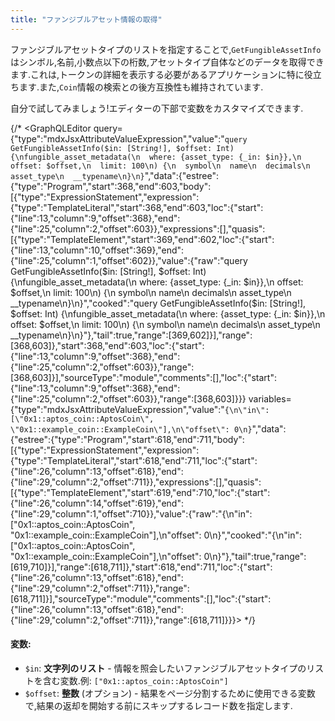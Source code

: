 ```yaml
---
title: "ファンジブルアセット情報の取得"
---
```



ファンジブルアセットタイプのリストを指定することで,`GetFungibleAssetInfo`はシンボル,名前,小数点以下の桁数,アセットタイプ自体などのデータを取得できます.これは,トークンの詳細を表示する必要があるアプリケーションに特に役立ちます.また,`Coin`情報の検索との後方互換性も維持されています.

<Aside type="note">
  自分で試してみましょう!エディターの下部で変数をカスタマイズできます.
</Aside>

{/* <GraphQLEditor query={"type":"mdxJsxAttributeValueExpression","value":"`query GetFungibleAssetInfo($in: [String!], $offset: Int) {\nfungible_asset_metadata(\n  where: {asset_type: {_in: $in}},\n  offset: $offset,\n  limit: 100\n) {\n  symbol\n  name\n  decimals\n  asset_type\n  __typename\n}\n}`","data":{"estree":{"type":"Program","start":368,"end":603,"body":[{"type":"ExpressionStatement","expression":{"type":"TemplateLiteral","start":368,"end":603,"loc":{"start":{"line":13,"column":9,"offset":368},"end":{"line":25,"column":2,"offset":603}},"expressions":[],"quasis":[{"type":"TemplateElement","start":369,"end":602,"loc":{"start":{"line":13,"column":10,"offset":369},"end":{"line":25,"column":1,"offset":602}},"value":{"raw":"query GetFungibleAssetInfo($in: [String!], $offset: Int) {\nfungible_asset_metadata(\n  where: {asset_type: {_in: $in}},\n  offset: $offset,\n  limit: 100\n) {\n  symbol\n  name\n  decimals\n  asset_type\n  __typename\n}\n}","cooked":"query GetFungibleAssetInfo($in: [String!], $offset: Int) {\nfungible_asset_metadata(\n  where: {asset_type: {_in: $in}},\n  offset: $offset,\n  limit: 100\n) {\n  symbol\n  name\n  decimals\n  asset_type\n  __typename\n}\n}"},"tail":true,"range":[369,602]}],"range":[368,603]},"start":368,"end":603,"loc":{"start":{"line":13,"column":9,"offset":368},"end":{"line":25,"column":2,"offset":603}},"range":[368,603]}],"sourceType":"module","comments":[],"loc":{"start":{"line":13,"column":9,"offset":368},"end":{"line":25,"column":2,"offset":603}},"range":[368,603]}}} variables={"type":"mdxJsxAttributeValueExpression","value":"`{\n\"in\": [\"0x1::aptos_coin::AptosCoin\", \"0x1::example_coin::ExampleCoin\"],\n\"offset\": 0\n}`","data":{"estree":{"type":"Program","start":618,"end":711,"body":[{"type":"ExpressionStatement","expression":{"type":"TemplateLiteral","start":618,"end":711,"loc":{"start":{"line":26,"column":13,"offset":618},"end":{"line":29,"column":2,"offset":711}},"expressions":[],"quasis":[{"type":"TemplateElement","start":619,"end":710,"loc":{"start":{"line":26,"column":14,"offset":619},"end":{"line":29,"column":1,"offset":710}},"value":{"raw":"{\n\"in\": [\"0x1::aptos_coin::AptosCoin\", \"0x1::example_coin::ExampleCoin\"],\n\"offset\": 0\n}","cooked":"{\n\"in\": [\"0x1::aptos_coin::AptosCoin\", \"0x1::example_coin::ExampleCoin\"],\n\"offset\": 0\n}"},"tail":true,"range":[619,710]}],"range":[618,711]},"start":618,"end":711,"loc":{"start":{"line":26,"column":13,"offset":618},"end":{"line":29,"column":2,"offset":711}},"range":[618,711]}],"sourceType":"module","comments":[],"loc":{"start":{"line":26,"column":13,"offset":618},"end":{"line":29,"column":2,"offset":711}},"range":[618,711]}}}></GraphQLEditor> */}

#### 変数:

- `$in`: **文字列のリスト** - 情報を照会したいファンジブルアセットタイプのリストを含む変数.例: `["0x1::aptos_coin::AptosCoin"]`
- `$offset`: **整数** (オプション) - 結果をページ分割するために使用できる変数で,結果の返却を開始する前にスキップするレコード数を指定します.
